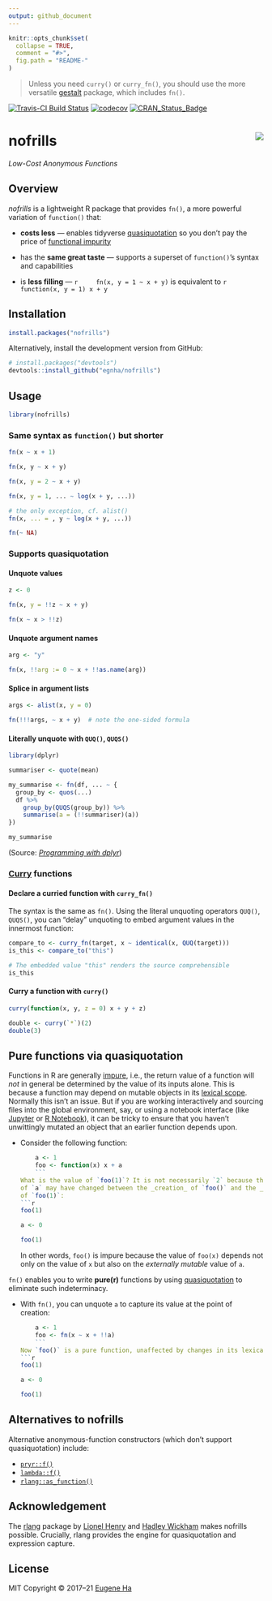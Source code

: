 ```yaml
---
output: github_document
---
```


<!-- README.md is generated from README.Rmd. Please edit that file -->

```r
knitr::opts_chunk$set(
  collapse = TRUE,
  comment = "#>",
  fig.path = "README-"
)
```

> Unless you need `curry()` or `curry_fn()`, you should use the more versatile
[gestalt](https://github.com/egnha/gestalt) package, which includes `fn()`.

[![Travis-CI Build Status](https://travis-ci.org/egnha/nofrills.svg?branch=master)](https://travis-ci.org/egnha/nofrills)
[![codecov](https://codecov.io/gh/egnha/nofrills/branch/master/graph/badge.svg)](https://codecov.io/gh/egnha/nofrills)
[![CRAN_Status_Badge](http://www.r-pkg.org/badges/version/nofrills)](https://cran.r-project.org/package=nofrills)

# nofrills <img src="inst/logo.png" align="right" />

_Low-Cost Anonymous Functions_

## Overview

_nofrills_ is a lightweight R package that provides `fn()`, a more powerful 
variation of `function()` that:

  - **costs less** — enables tidyverse
    [quasiquotation](https://rlang.r-lib.org/reference/quasiquotation.html)
    so you don’t pay the price of
    [functional impurity](#pure-functions-via-quasiquotation)
    
  - has the **same great taste** — supports a superset of `function()`’s syntax
    and capabilities
    
  - is **less filling** —
    ```r
    fn(x, y = 1 ~ x + y)
    ```
    is equivalent to
    ```r
    function(x, y = 1) x + y
    ```

## Installation

```r
install.packages("nofrills")
```

Alternatively, install the development version from GitHub:

```r
# install.packages("devtools")
devtools::install_github("egnha/nofrills")
```

## Usage

```r
library(nofrills)
```

### Same syntax as `function()` but shorter

```r
fn(x ~ x + 1)

fn(x, y ~ x + y)

fn(x, y = 2 ~ x + y)

fn(x, y = 1, ... ~ log(x + y, ...))

# the only exception, cf. alist()
fn(x, ... = , y ~ log(x + y, ...))

fn(~ NA)
```

### Supports quasiquotation

#### Unquote values

```r
z <- 0

fn(x, y = !!z ~ x + y)

fn(x ~ x > !!z)
```

#### Unquote argument names

```r
arg <- "y"

fn(x, !!arg := 0 ~ x + !!as.name(arg))
```

#### Splice in argument lists

```r
args <- alist(x, y = 0)

fn(!!!args, ~ x + y)  # note the one-sided formula
```

#### Literally unquote with `QUQ()`, `QUQS()`

```r
library(dplyr)

summariser <- quote(mean)

my_summarise <- fn(df, ... ~ {
  group_by <- quos(...)
  df %>%
    group_by(QUQS(group_by)) %>%
    summarise(a = (!!summariser)(a))
})

my_summarise
```
(Source:
[_Programming with dplyr_](http://dplyr.tidyverse.org/articles/programming.html#capturing-multiple-variables))

### [Curry](https://en.wikipedia.org/wiki/Currying) functions

#### Declare a curried function with `curry_fn()`

The syntax is the same as `fn()`. Using the literal unquoting operators `QUQ()`,
`QUQS()`, you can “delay” unquoting to embed argument values in the innermost
function:

```r
compare_to <- curry_fn(target, x ~ identical(x, QUQ(target)))
is_this <- compare_to("this")

# The embedded value "this" renders the source comprehensible
is_this
```

#### Curry a function with `curry()`

```r
curry(function(x, y, z = 0) x + y + z)

double <- curry(`*`)(2)
double(3)
```

## Pure functions via quasiquotation

Functions in R are generally
[impure](https://en.wikipedia.org/wiki/Pure_function), i.e., the return value of
a function will _not_ in general be determined by the value of its inputs alone.
This is because a function may depend on mutable objects in its [lexical
scope](http://adv-r.hadley.nz/functions.html#lexical-scoping). Normally this
isn’t an issue. But if you are working interactively and sourcing files into the
global environment, say, or using a notebook interface (like
[Jupyter](https://jupyter.org) or
[R Notebook](http://rmarkdown.rstudio.com/r_notebooks.html)), it can be tricky
to ensure that you haven’t unwittingly mutated an object that an earlier
function depends upon.

  - Consider the following function:
    ```r
    a <- 1
    foo <- function(x) x + a
    ```
    What is the value of `foo(1)`? It is not necessarily `2` because the value
    of `a` may have changed between the _creation_ of `foo()` and the _calling_
    of `foo(1)`:
    ```r
    foo(1)
    
    a <- 0
    
    foo(1)
    ```
    In other words, `foo()` is impure because the value of `foo(x)` depends not
    only on the value of `x` but also on the _externally mutable_ value of `a`.
    
`fn()` enables you to write **pure(r)** functions by using
[quasiquotation](https://rlang.r-lib.org/reference/quasiquotation.html)
to eliminate such indeterminacy.

  - With `fn()`, you can unquote `a` to capture its value at the point of
    creation:
    ```r
    a <- 1
    foo <- fn(x ~ x + !!a)
    ```
    Now `foo()` is a pure function, unaffected by changes in its lexical scope:
    ```r
    foo(1)
    
    a <- 0
    
    foo(1)
    ```

## Alternatives to nofrills

Alternative anonymous-function constructors (which don’t support quasiquotation)
include:

  - [`pryr::f()`](https://github.com/hadley/pryr)
  - [`lambda::f()`](https://github.com/jimhester/lambda)
  - [`rlang::as_function()`](https://rlang.r-lib.org/reference/as_function.html)

## Acknowledgement

The [rlang](https://github.com/tidyverse/rlang) package by [Lionel
Henry](https://github.com/lionel-) and [Hadley 
Wickham](https://github.com/hadley) makes nofrills possible. Crucially, rlang
provides the engine for quasiquotation and expression capture.

## License

MIT Copyright © 2017–21 [Eugene Ha](https://github.com/egnha)
